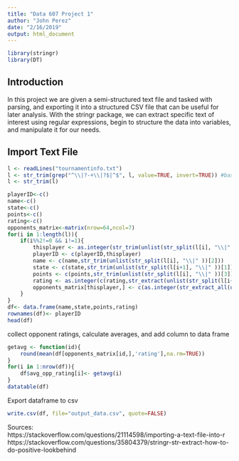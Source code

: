 ```yaml
---
title: "Data 607 Project 1"
author: "John Perez"
date: "2/16/2019"
output: html_document
---
```

```r
library(stringr)
library(DT)
```

## Introduction 
In this project we are given a semi-structured text file and tasked with parsing, and exporting it into a structured CSV file that can be useful for later analysis. With the stringr package, we can extract specific text of interest using regular expressions, begin to structure the data into variables, and manipulate it for our needs. 

## Import Text File
```r
l <- readLines("tournamentinfo.txt")
l <- str_trim(grep("^\\|?-+\\|?$|^$", l, value=TRUE, invert=TRUE)) #basic cleanup remove unnecessary lines
l <- str_trim(l)

playerID<-c()
name<-c()
state<-c()
points<-c()
rating<-c()
opponents_matrix<-matrix(nrow=64,ncol=7)
for(i in 1:length(l)){
    if(i%%2!=0 && i!=1){
        thisplayer <- as.integer(str_trim(unlist(str_split(l[i], "\\|" ))[1]))
        playerID <- c(playerID,thisplayer)
        name <- c(name,str_trim(unlist(str_split(l[i], "\\|" ))[2]))
        state <- c(state,str_trim(unlist(str_split(l[i+1], "\\|" ))[1]))
        points <- c(points,str_trim(unlist(str_split(l[i], "\\|" ))[3]))
        rating <- as.integer(c(rating,str_extract(unlist(str_split(l[i+1], "\\|" ))[2], "(?<=R:  ?)[0-9]+")))
        opponents_matrix[thisplayer,] <- c(as.integer(str_extract_all(unlist(str_split(l[i], "\\|" ))[-c(1,2,3,11)], "\\d+")))
    }
}
df<- data.frame(name,state,points,rating)
rownames(df)<- playerID
head(df)
```
collect opponent ratings, calculate averages, and add column to data frame
```r
getavg <- function(id){
    round(mean(df[opponents_matrix[id,],'rating'],na.rm=TRUE))
}
for(i in 1:nrow(df)){
    df$avg_opp_rating[i]<- getavg(i)
}
datatable(df)
```
Export dataframe to csv 
```r
write.csv(df, file="output_data.csv", quote=FALSE)
```

Sources:  
https://stackoverflow.com/questions/21114598/importing-a-text-file-into-r  
https://stackoverflow.com/questions/35804379/stringr-str-extract-how-to-do-positive-lookbehind
